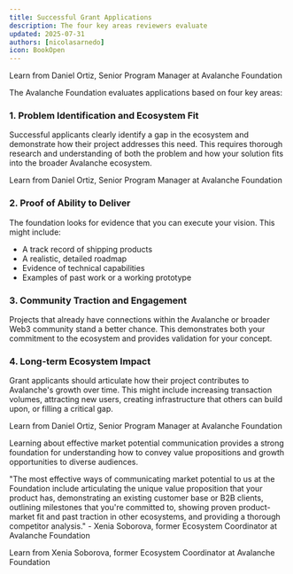 ```yaml
---
title: Successful Grant Applications
description: The four key areas reviewers evaluate
updated: 2025-07-31
authors: [nicolasarnedo]
icon: BookOpen
---
```


<YouTube id="j0MTwg5G5EU" params="start=0&rel=0&modestbranding=1" />

<p style={{ textAlign: 'center', marginTop: '1rem', fontSize: '0.95rem', color: '#666' }}>
    Learn from Daniel Ortiz, Senior Program Manager at Avalanche Foundation
</p>

The Avalanche Foundation evaluates applications based on four key areas:

### 1. Problem Identification and Ecosystem Fit

Successful applicants clearly identify a gap in the ecosystem and demonstrate how their project addresses this need. This requires thorough research and understanding of both the problem and how your solution fits into the broader Avalanche ecosystem.

<YouTube id="aQvAPo_MVYU" params="start=0&rel=0&modestbranding=1" />

<p style={{ textAlign: 'center', marginTop: '1rem', fontSize: '0.95rem', color: '#666' }}>
  Learn from Daniel Ortiz, Senior Program Manager at Avalanche Foundation
</p>

### 2. Proof of Ability to Deliver

The foundation looks for evidence that you can execute your vision. This might include:
- A track record of shipping products
- A realistic, detailed roadmap
- Evidence of technical capabilities
- Examples of past work or a working prototype

### 3. Community Traction and Engagement

Projects that already have connections within the Avalanche or broader Web3 community stand a better chance. This demonstrates both your commitment to the ecosystem and provides validation for your concept.

### 4. Long-term Ecosystem Impact

Grant applicants should articulate how their project contributes to Avalanche's growth over time. This might include increasing transaction volumes, attracting new users, creating infrastructure that others can build upon, or filling a critical gap.

<YouTube id="6AKe7sGgqEA" params="start=0&rel=0&modestbranding=1" />

<p style={{ textAlign: 'center', marginTop: '1rem', fontSize: '0.95rem', color: '#666' }}>
  Learn from Daniel Ortiz, Senior Program Manager at Avalanche Foundation
</p>

Learning about effective market potential communication provides a strong foundation for understanding how to convey value propositions and growth opportunities to diverse audiences.

<Callout type="quote">
<div style={{ fontSize: '1.1rem'}}>
<span style={{ fontWeight: 'bold' }}>"The most effective ways of communicating market potential to us at the Foundation include articulating the unique value proposition that your product has, demonstrating an existing customer base or B2B clients, outlining milestones that you're committed to, showing proven product-market fit and past traction in other ecosystems, and providing a thorough competitor analysis."</span> - Xenia Soborova, former Ecosystem Coordinator at Avalanche Foundation
</div>
</Callout>

<YouTube id="3EkIYQaOnmo" params="start=0&rel=0&modestbranding=1" />

<p style={{ textAlign: 'center', marginTop: '1rem', fontSize: '0.95rem', color: '#666' }}>
  Learn from Xenia Soborova, former Ecosystem Coordinator at Avalanche Foundation
</p> 

